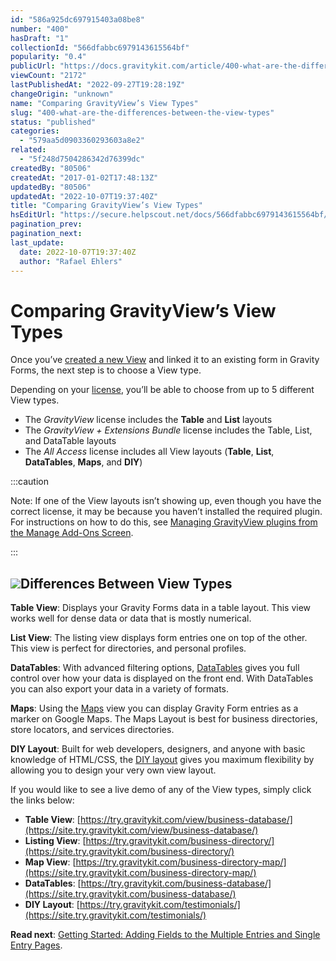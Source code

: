 ```yaml
---
id: "586a925dc697915403a08be8"
number: "400"
hasDraft: "1"
collectionId: "566dfabbc6979143615564bf"
popularity: "0.4"
publicUrl: "https://docs.gravitykit.com/article/400-what-are-the-differences-between-the-view-types"
viewCount: "2172"
lastPublishedAt: "2022-09-27T19:28:19Z"
changeOrigin: "unknown"
name: "Comparing GravityView’s View Types"
slug: "400-what-are-the-differences-between-the-view-types"
status: "published"
categories: 
  - "579aa5d0903360293603a8e2"
related: 
  - "5f248d7504286342d76399dc"
createdBy: "80506"
createdAt: "2017-01-02T17:48:13Z"
updatedBy: "80506"
updatedAt: "2022-10-07T19:37:40Z"
title: "Comparing GravityView’s View Types"
hsEditUrl: "https://secure.helpscout.net/docs/566dfabbc6979143615564bf/article/586a925dc697915403a08be8"
pagination_prev: 
pagination_next: 
last_update:
  date: 2022-10-07T19:37:40Z
  author: "Rafael Ehlers"
---
```


# Comparing GravityView’s View Types

Once you’ve [created a new View](https://docs.gravitykit.com/article/735-getting-started-choosing-a-form-and-a-view-layout) and linked it to an existing form in Gravity Forms, the next step is to choose a View type.

Depending on your [license](https://www.gravitykit.com/pricing/), you’ll be able to choose from up to 5 different View types.

- The *GravityView* license includes the **Table** and **List** layouts
- The *GravityView + Extensions Bundle* license includes the Table, List, and DataTable layouts
- The *All Access* license includes all View layouts (**Table**, **List**, **DataTables**, **Maps**, and **DIY**)


:::caution

Note: If one of the View layouts isn’t showing up, even though you have the correct license, it may be because you haven’t installed the required plugin. For instructions on how to do this, see [Managing GravityView plugins from the Manage Add-Ons Screen](https://docs.gravitykit.com/article/489-managing-extensions).

:::

 ##  ![](https://s3.amazonaws.com/helpscout.net/docs/assets/54c58489e4b051242988532c/images/606ecc658996210f18bd12c6/file-7Uj4M3IQ1R.png)Differences Between View Types

**Table View**: Displays your Gravity Forms data in a table layout. This view works well for dense data or data that is mostly numerical.

**List View**: The listing view displays form entries one on top of the other. This view is perfect for directories, and personal profiles.

**DataTables**: With advanced filtering options, [DataTables](https://www.gravitykit.com/extensions/datatables/) gives you full control over how your data is displayed on the front end. With DataTables you can also export your data in a variety of formats.

**Maps**: Using the [Maps](https://www.gravitykit.com/extensions/maps/) view you can display Gravity Form entries as a marker on Google Maps. The Maps Layout is best for business directories, store locators, and services directories.

**DIY Layout**: Built for web developers, designers, and anyone with basic knowledge of HTML/CSS, the [DIY layout](https://www.gravitykit.com/extensions/diy-layout/) gives you maximum flexibility by allowing you to design your very own view layout.

If you would like to see a live demo of any of the View types, simply click the links below:

- **Table View**: [https://try.gravitykit.com/view/business-database/](https://site.try.gravitykit.com/view/business-database/)
- **Listing View**: [https://try.gravitykit.com/business-directory/](https://site.try.gravitykit.com/business-directory/)
- **Map View**: [https://try.gravitykit.com/business-directory-map/](https://site.try.gravitykit.com/business-directory-map/)
- **DataTables**: [https://try.gravitykit.com/business-database/](https://site.try.gravitykit.com/business-database/)
- **DIY Layout**: [https://try.gravitykit.com/testimonials/](https://site.try.gravitykit.com/testimonials/)

**Read next**: [Getting Started: Adding Fields to the Multiple Entries and Single Entry Pages](https://docs.gravitykit.com/article/734-getting-started-adding-fields-to-the-multiple-entries-and-single-entry-pages).